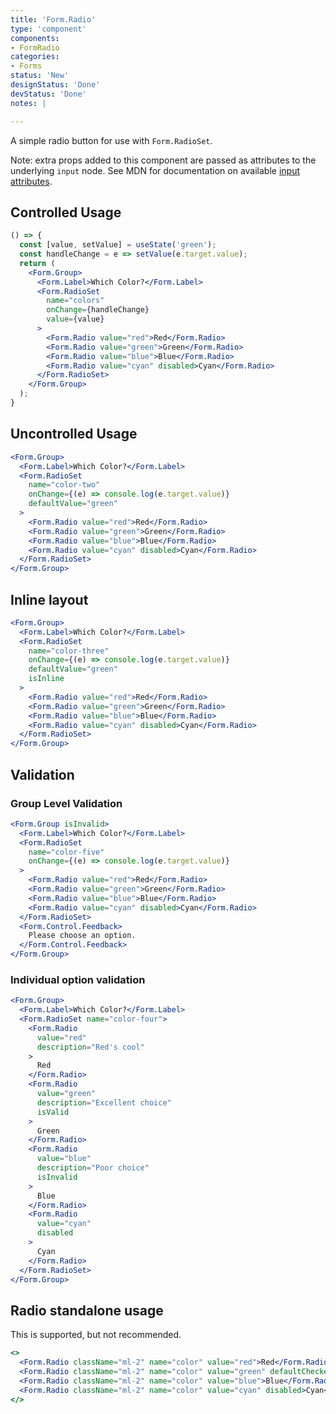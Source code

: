 ```yaml
---
title: 'Form.Radio'
type: 'component'
components:
- FormRadio
categories:
- Forms
status: 'New'
designStatus: 'Done'
devStatus: 'Done'
notes: |

---
```


A simple radio button for use with `Form.RadioSet`.

Note: extra props added to this component are passed as attributes to the
underlying `input` node. See MDN for documentation on available
[input attributes](https://developer.mozilla.org/en-US/docs/Web/HTML/Element/input#attributes).

## Controlled Usage

```jsx live=true
() => {
  const [value, setValue] = useState('green');
  const handleChange = e => setValue(e.target.value);
  return (
    <Form.Group>
      <Form.Label>Which Color?</Form.Label>
      <Form.RadioSet
        name="colors"
        onChange={handleChange}
        value={value}
      >
        <Form.Radio value="red">Red</Form.Radio>
        <Form.Radio value="green">Green</Form.Radio>
        <Form.Radio value="blue">Blue</Form.Radio>
        <Form.Radio value="cyan" disabled>Cyan</Form.Radio>
      </Form.RadioSet>
    </Form.Group>
  );
}
```

## Uncontrolled Usage

```jsx live=true
<Form.Group>
  <Form.Label>Which Color?</Form.Label>
  <Form.RadioSet
    name="color-two"
    onChange={(e) => console.log(e.target.value)}
    defaultValue="green"
  >
    <Form.Radio value="red">Red</Form.Radio>
    <Form.Radio value="green">Green</Form.Radio>
    <Form.Radio value="blue">Blue</Form.Radio>
    <Form.Radio value="cyan" disabled>Cyan</Form.Radio>
  </Form.RadioSet>
</Form.Group>
```

## Inline layout

```jsx live=true
<Form.Group>
  <Form.Label>Which Color?</Form.Label>
  <Form.RadioSet
    name="color-three"
    onChange={(e) => console.log(e.target.value)}
    defaultValue="green"
    isInline
  >
    <Form.Radio value="red">Red</Form.Radio>
    <Form.Radio value="green">Green</Form.Radio>
    <Form.Radio value="blue">Blue</Form.Radio>
    <Form.Radio value="cyan" disabled>Cyan</Form.Radio>
  </Form.RadioSet>
</Form.Group>
```

## Validation

### Group Level Validation

```jsx live=true
<Form.Group isInvalid>
  <Form.Label>Which Color?</Form.Label>
  <Form.RadioSet
    name="color-five"
    onChange={(e) => console.log(e.target.value)}
  >
    <Form.Radio value="red">Red</Form.Radio>
    <Form.Radio value="green">Green</Form.Radio>
    <Form.Radio value="blue">Blue</Form.Radio>
    <Form.Radio value="cyan" disabled>Cyan</Form.Radio>
  </Form.RadioSet>
  <Form.Control.Feedback>
    Please choose an option.
  </Form.Control.Feedback>
</Form.Group>
```

### Individual option validation

```jsx live=true
<Form.Group>
  <Form.Label>Which Color?</Form.Label>
  <Form.RadioSet name="color-four">
    <Form.Radio
      value="red"
      description="Red's cool"
    >
      Red
    </Form.Radio>
    <Form.Radio
      value="green"
      description="Excellent choice"
      isValid
    >
      Green
    </Form.Radio>
    <Form.Radio
      value="blue"
      description="Poor choice"
      isInvalid
    >
      Blue
    </Form.Radio>
    <Form.Radio
      value="cyan"
      disabled
    >
      Cyan
    </Form.Radio>
  </Form.RadioSet>
</Form.Group>
```

## Radio standalone usage

This is supported, but not recommended.

```jsx live=true
<>
  <Form.Radio className="ml-2" name="color" value="red">Red</Form.Radio>
  <Form.Radio className="ml-2" name="color" value="green" defaultChecked>Green</Form.Radio>
  <Form.Radio className="ml-2" name="color" value="blue">Blue</Form.Radio>
  <Form.Radio className="ml-2" name="color" value="cyan" disabled>Cyan</Form.Radio>
</>
```